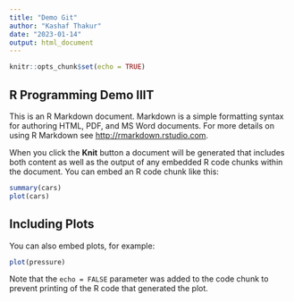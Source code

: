 ```yaml
---
title: "Demo Git"
author: "Kashaf Thakur"
date: "2023-01-14"
output: html_document
---
```


```r
knitr::opts_chunk$set(echo = TRUE)
```

## R Programming Demo IIIT

This is an R Markdown document. Markdown is a simple formatting syntax for authoring HTML, PDF, and MS Word documents. For more details on using R Markdown see <http://rmarkdown.rstudio.com>.

When you click the **Knit** button a document will be generated that includes both content as well as the output of any embedded R code chunks within the document. You can embed an R code chunk like this:

```r
summary(cars)
plot(cars)
```

## Including Plots

You can also embed plots, for example:

```r
plot(pressure)
```

Note that the `echo = FALSE` parameter was added to the code chunk to prevent printing of the R code that generated the plot.
